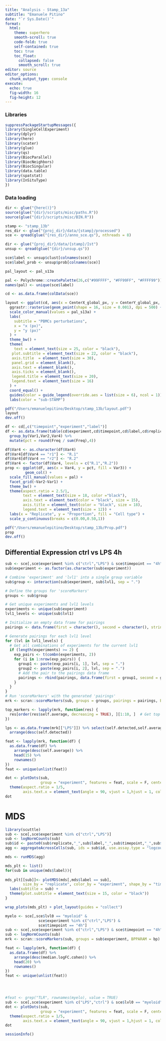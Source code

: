 ```yaml
---
title: "Analysis - Stamp_13a"
subtitle: "Emanuele Pitino"
date: "`r Sys.Date()`"
format: 
  html:
    theme: superhero
    smooth-scroll: true
    code-fold: true
    self-contained: true
    toc: true
    toc_float: 
      collapsed: false
      smooth_scroll: true
editor: source
editor_options: 
  chunk_output_type: console
execute:
  echo: true
  fig-width: 16     
  fig-height: 12 
---
```


### Libraries

```r
suppressPackageStartupMessages({
library(SingleCellExperiment)
library(dplyr)
library(here)
library(scater)
library(glue)
library(qs)
library(BiocParallel)
library(BiocNeighbors)
library(BiocSingular)
library(data.table)
library(spatstat)
library(InSituType)
})
```

### Data loading

```r
dir <- glue("{here()}")
source(glue("{dir}/scripts/misc/paths.R"))
source(glue("{dir}/scripts/misc/BIN.R"))
```

```r
stamp <- "stamp_13b"
res_dir <- glue("{proj_dir}/data/{stamp}/processed")
sce <- qread(glue("{res_dir}/anno_sce.qs"), nthreads = 8)
```

```r
dir <- glue("{proj_dir}/data/{stamp}/Ist")
unsup <- qread(glue("{dir}/unsup.qs"))
```


```r
sce$label <- unsup$clust[colnames(sce)]
sce$label_prob <- unsup$prob[colnames(sce)]

pal_layout <- pal_s13a

pal <- Polychrome::createPalette(26,c("#99FFFF", "#FF99FF", "#FFFF99"))
names(pal) <- unique(sce$label)
```

```r
cd <- as.data.frame(colData(sce))
```

```r
layout <- ggplot(cd, aes(x = CenterX_global_px, y = CenterY_global_px, color = sample)) +
  ggrastr::rasterise(geom_point(shape = 16, size = 0.001), dpi = 500) +
  scale_color_manual(values = pal_s13a) +
  labs(
    subtitle = "PBMCs perturbations",
    x = "x (px)",
    y = "y (px)"
  ) +
  theme_bw() +
  theme(
    text = element_text(size = 25, color = "black"),
   plot.subtitle = element_text(size = 22, color = "black"),
   axis.title  = element_text(size = 30),
   panel.grid = element_blank(),
   axis.text = element_blank(),
   axis.ticks = element_blank(),
   legend.title = element_text(size = 20),
   legend.text = element_text(size = 16)
  ) +
  coord_equal() +
  guides(color = guide_legend(override.aes = list(size = 6), ncol = 1)) +
  labs(color = "sub-STAMP")

pdf("/Users/emanuelepitino/Desktop/stamp_13b/layout.pdf")
layout
dev.off()
```

```r
df <- cd[,c("timepoint","experiment","label")]
df <- as.data.frame(table(cd$experiment,cd$timepoint,cd$label,cd$replicate)) %>%
  group_by(Var1,Var2,Var4) %>%
  mutate(pct = round(Freq / sum(Freq),4))

df$Var4 <- as.character(df$Var4)
df$Var4[df$Var4 == "r1"] <- "R.1"
df$Var4[df$Var4 == "r2"] <- "R.2"
df$Var4 <- factor(df$Var4, levels = c("R.1","R.2"))
prop <- ggplot(df, aes(x = Var4, y = pct, fill = Var3)) +
         geom_col() +
  scale_fill_manual(values = pal) +
  facet_grid(~Var2~Var1) +
  theme_bw() +
  theme(aspect.ratio = 2.5/1,
        text = element_text(size = 18, color ="black"),
        axis.text = element_text(color = "black", size = 15),
        axis.title = element_text(color = "black", size = 18),
        legend.text = element_text(size = 12)) +
  labs(x = "Replicate", y = "Proportion", fill = "Cell type") +
  scale_y_continuous(breaks = c(0.00,0.50,1))

pdf("/Users/emanuelepitino/Desktop/stamp_13b/Prop.pdf")
prop
dev.off()
```

## Differential Expression ctrl vs LPS 4h
```r
sub <- sce[,sce$experiment %in% c("ctrl","LPS") & sce$timepoint == "4h"]
sub$experiment <- as.factor(as.character(sub$experiment))
```

```r
# Combine 'experiment' and 'lvl1' into a single group variable
sub$group <- interaction(sub$experiment, sub$lvl1, sep = ".")

# Define the groups for 'scoreMarkers'
groups <- sub$group

# Get unique experiments and lvl1 levels
experiments <- unique(sub$experiment)
lvl1_levels <- unique(sub$lvl1)

# Initialize an empty data frame for pairings
pairings <- data.frame(first = character(), second = character(), stringsAsFactors = FALSE)

# Generate pairings for each lvl1 level
for (lvl in lvl1_levels) {
  # Get all combinations of experiments for the current lvl1
  if (length(experiments) >= 2) {
    exp_pairs <- t(combn(experiments, 2))
    for (i in 1:nrow(exp_pairs)) {
      group1 <- paste(exp_pairs[i, 1], lvl, sep = ".")
      group2 <- paste(exp_pairs[i, 2], lvl, sep = ".")
      # Add the pair to the pairings data frame
      pairings <- rbind(pairings, data.frame(first = group1, second = group2, stringsAsFactors = FALSE))
    }
  }
}
# Run 'scoreMarkers' with the generated 'pairings'
mrk <- scran::scoreMarkers(sub, groups = groups, pairings = pairings, BPPARAM = bp)
```

```r
top_markers <- lapply(mrk, function(res) {
  res[order(res$self.average, decreasing = TRUE), ][1:10, ]  # Get top 10 markers based on FDR
})
```


```r
lps <- as.data.frame(mrk[["LPS"]]) %>% select(self.detected,self.average,median.logFC.detected) %>%
  arrange(desc(self.detected))

feat <- lapply(mrk, function(df) {
  as.data.frame(df) %>%
    arrange(desc(self.average)) %>%
    head(15) %>%
    rownames()
})
feat <- unique(unlist(feat))

dot <- plotDots(sub, 
                group = "experiment", features = feat, scale = F, center = F) + coord_flip() +
  theme(aspect.ratio = 1/5,
        axis.text.x = element_text(angle = 90, vjust = 1,hjust = 1, color = "black"))
dot
```

# MDS
```r
library(scuttle)
sub <- sce[,sce$experiment %in% c("ctrl","LPS")]
sub <- logNormCounts(sub)
sub$id <- paste0(sub$replicate,"_",sub$label,"_",sub$timepoint,"_",sub$experiment)
agg <- aggregateAcrossCells(sub, ids = sub$id, use.assay.type = "logcounts", statistics = "mean")

mds <- runMDS(agg)

mds_plt <- list()
for(sub in unique(mds$label)){
  
mds_plt[[sub]]<- plotMDS(mds[,mds$label == sub], 
        size_by = "replicate", color_by = "experiment", shape_by = "timepoint", point_size =5) +
  labs(subtitle = sub) +
  theme(plot.subtitle = element_text(size = 15, color = "black"))
}

wrap_plots(mds_plt) + plot_layout(guides = "collect")
```



```r
myelo <- sce[,sce$lvl0 == "myeloid" & 
               sce$experiment %in% c("ctrl","LPS") & 
               sce$timepoint == "4h"]
sub <- sce[,sce$experiment %in% c("ctrl","LPS") & sce$timepoint == "4h"]
sub <- logNormCounts(sub)
mrk <- scran::scoreMarkers(sub, groups = sub$experiment, BPPARAM = bp)

feat <- lapply(mrk, function(df) {
  as.data.frame(df) %>%
    arrange(desc(median.logFC.cohen)) %>%
    head(20) %>%
    rownames()
})
feat <- unique(unlist(feat))




#feat <- grep("TLR", rownames(myelo), value = TRUE)
sub <- sce[,sce$experiment %in% c("LPS","ctrl") & sce$lvl0 == "myeloid" & sce$timepoint == "24h"]
dot <- plotDots(sub, 
                group = "experiment", features = feat, scale = F, center = F) + coord_flip() +
  theme(aspect.ratio = 1/5,
        axis.text.x = element_text(angle = 90, vjust = 1,hjust = 1, color = "black"))
dot
```





























```r
sessionInfo()
```
